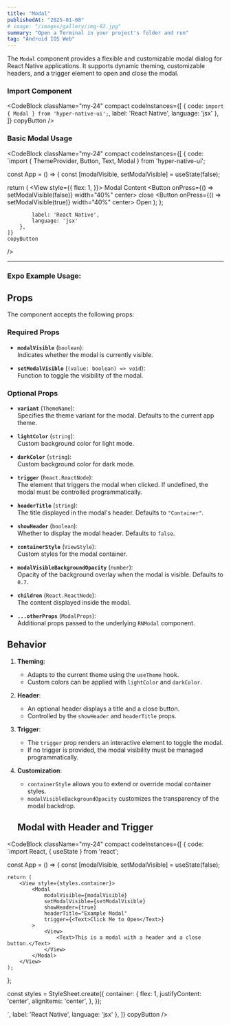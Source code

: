 ```yaml
---
title: "Modal"
publishedAt: "2025-01-08"
# image: "/images/gallery/img-02.jpg"
summary: "Open a Terminal in your project's folder and run"
tag: "Android IOS Web"
---
```


The `Modal` component provides a flexible and customizable modal dialog for React Native applications. It supports dynamic theming, customizable headers, and a trigger element to open and close the modal.

### Import Component

<CodeBlock className="my-24"
    compact
    codeInstances={[
        {
            code: `import { Modal } from 'hyper-native-ui';`,
            label: 'React Native',
            language: 'jsx'
        },
    ]}
    copyButton
/>

### Basic Modal Usage
<CodeBlock className="my-24"
    compact
    codeInstances={[
        {
            code: `import { ThemeProvider, Button, Text, Modal } from 'hyper-native-ui';

const App = () => {
  const [modalVisible, setModalVisible] = useState(false);

  return (
    <ThemeProvider>
      <View
        style={{
          flex: 1,
        }}>
        <Modal modalVisible={modalVisible} setModalVisible={setModalVisible}>
          <View>
            <Text>Modal Content</Text>
          </View>
          <Button onPress={() => setModalVisible(false)} width="40%" center>
            close
          </Button>
        </Modal>
        <Button onPress={() => setModalVisible(true)} width="40%" center>
          Open
        </Button>
      </View>
    </ThemeProvider>
  );
};

            label: 'React Native',
            language: 'jsx'
        },
    ]}
    copyButton
/>

---
### **Expo Example Usage:**
<div 
data-snack-id="@akashmondal0/modal-hyper-native-ui" 
data-snack-platform="web" 
data-snack-preview="true" 
data-snack-theme="dark" 
style={{
  "overflow":"hidden",
  "background":"#0C0D0E",
  "border":"1px solid var(--color-border)",
  "borderRadius":"4px",
  "height":"505px",
  "width":"100%"
}}></div>
<script async src="https://snack.expo.dev/embed.js"></script>

## Props

The component accepts the following props:

### Required Props

- **`modalVisible`** (`boolean`):  
  Indicates whether the modal is currently visible.

- **`setModalVisible`** (`(value: boolean) => void`):  
  Function to toggle the visibility of the modal.

### Optional Props

- **`variant`** (`ThemeName`):  
  Specifies the theme variant for the modal. Defaults to the current app theme.

- **`lightColor`** (`string`):  
  Custom background color for light mode.

- **`darkColor`** (`string`):  
  Custom background color for dark mode.

- **`trigger`** (`React.ReactNode`):  
  The element that triggers the modal when clicked. If undefined, the modal must be controlled programmatically.

- **`headerTitle`** (`string`):  
  The title displayed in the modal's header. Defaults to `"Container"`.

- **`showHeader`** (`boolean`):  
  Whether to display the modal header. Defaults to `false`.

- **`containerStyle`** (`ViewStyle`):  
  Custom styles for the modal container.

- **`modalVisibleBackgroundOpacity`** (`number`):  
  Opacity of the background overlay when the modal is visible. Defaults to `0.7`.

- **`children`** (`React.ReactNode`):  
  The content displayed inside the modal.

- **`...otherProps`** (`ModalProps`):  
  Additional props passed to the underlying `RNModal` component.

## Behavior

1. **Theming**:
   - Adapts to the current theme using the `useTheme` hook.
   - Custom colors can be applied with `lightColor` and `darkColor`.

2. **Header**:
   - An optional header displays a title and a close button.
   - Controlled by the `showHeader` and `headerTitle` props.

3. **Trigger**:
   - The `trigger` prop renders an interactive element to toggle the modal.
   - If no trigger is provided, the modal visibility must be managed programmatically.

4. **Customization**:
   - `containerStyle` allows you to extend or override modal container styles.
   - `modalVisibleBackgroundOpacity` customizes the transparency of the modal backdrop.


   ## Modal with Header and Trigger

<CodeBlock className="my-24"
    compact
    codeInstances={[
        {
            code: `import React, { useState } from 'react';

const App = () => {
    const [modalVisible, setModalVisible] = useState(false);

    return (
        <View style={styles.container}>
            <Modal
                modalVisible={modalVisible}
                setModalVisible={setModalVisible}
                showHeader={true}
                headerTitle="Example Modal"
                trigger={<Text>Click Me to Open</Text>}
            >
                <View>
                    <Text>This is a modal with a header and a close button.</Text>
                </View>
            </Modal>
        </View>
    );
};

const styles = StyleSheet.create({
    container: {
        flex: 1,
        justifyContent: 'center',
        alignItems: 'center',
    },
});

`,
            label: 'React Native',
            language: 'jsx'
        },
    ]}
    copyButton
/>